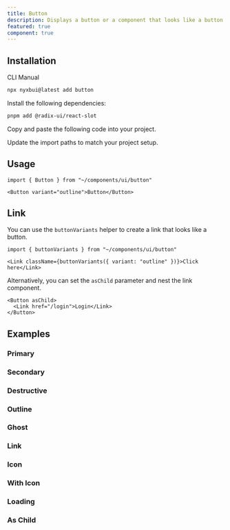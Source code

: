 ```yaml
---
title: Button
description: Displays a button or a component that looks like a button.
featured: true
component: true
---
```


<ComponentPreview 
   name="button-demo" 
   description="A button"
   styleSwitch={true}
   button="copy"
   dots={false}
 />

## Installation

<Tabs defaultValue="cli">

<TabsList>
  <TabsTrigger value="cli">CLI</TabsTrigger>
  <TabsTrigger value="manual">Manual</TabsTrigger>
</TabsList>
<TabsContent value="cli">

```bash
npx nyxbui@latest add button
```

</TabsContent>

<TabsContent value="manual">

<Steps>

<Step>Install the following dependencies:</Step>

```bash
pnpm add @radix-ui/react-slot
```

<Step>Copy and paste the following code into your project.</Step>

<ComponentSource name="button" />

<Step>Update the import paths to match your project setup.</Step>

</Steps>

</TabsContent>

</Tabs>

## Usage

```tsx
import { Button } from "~/components/ui/button"
```

```tsx
<Button variant="outline">Button</Button>
```

## Link

You can use the `buttonVariants` helper to create a link that looks like a button.

```tsx
import { buttonVariants } from "~/components/ui/button"
```

```tsx
<Link className={buttonVariants({ variant: "outline" })}>Click here</Link>
```

Alternatively, you can set the `asChild` parameter and nest the link component.

```tsx
<Button asChild>
  <Link href="/login">Login</Link>
</Button>
```

## Examples

### Primary

<ComponentPreview 
   name="button-demo" 
   description="A primary button"
   styleSwitch={true}
   button="copy"
   dots={false}
 />

### Secondary

<ComponentPreview 
   name="button-secondary" 
   description="A secondary button"
   styleSwitch={true}
   button="copy"
   dots={false}
 />

### Destructive

<ComponentPreview
  name="button-destructive"
  description="A destructive button"
  styleSwitch={true}
  button="copy"
  dots={false}
/>

### Outline

<ComponentPreview
  name="button-outline"
  description="A button using the outline variant."
  styleSwitch={true}
  button="copy"
  dots={false}
/>

### Ghost

<ComponentPreview
  name="button-ghost"
  description="A button using the ghost variant"
  styleSwitch={true}
  button="copy"
  dots={false}
/>

### Link

<ComponentPreview
  name="button-link"
  description="A button using the link variant."
  styleSwitch={true}
  button="copy"
  dots={false}
/>

### Icon

<ComponentPreview 
   name="button-icon" 
   description="An icon button"
   styleSwitch={true}
   button="copy"
   dots={false}
 />

### With Icon

<ComponentPreview 
   name="button-with-icon" 
   description="A button with an icon"
   styleSwitch={true}
   button="copy"
   dots={false}
 />

### Loading

<ComponentPreview
  name="button-loading"
  description="A button with a loading state."
  styleSwitch={true}
  button="copy"
  dots={false}
/>

### As Child

<ComponentPreview
  name="button-as-child"
  description="A button wrapping a custom Link component"
  styleSwitch={true}
  button="copy"
  dots={false}
/>
